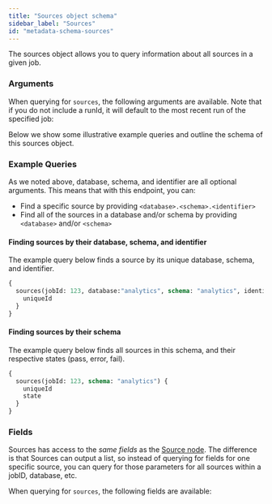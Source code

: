 ```yaml
---
title: "Sources object schema"
sidebar_label: "Sources"
id: "metadata-schema-sources"
---
```




The sources object allows you to query information about all sources in a given job.

### Arguments

When querying for `sources`, the following arguments are available. Note that if you do not include a runId, it will default to the most recent run of the specified job:

<ArgsTable queryName="sources" />

Below we show some illustrative example queries and outline the schema of this sources object.

### Example Queries
As we noted above, database, schema, and identifier are all optional arguments.  This means that with this endpoint, you can:
- Find a specific source by providing `<database>.<schema>.<identifier>`
- Find all of the sources in a database and/or schema by providing `<database>` and/or `<schema>`

#### Finding sources by their database, schema, and identifier
The example query below finds a source by its unique database, schema, and identifier.

```graphql
{
  sources(jobId: 123, database:"analytics", schema: "analytics", identifier:"dim_customers") {
    uniqueId
  }
}
```

#### Finding sources by their schema
The example query below finds all sources in this schema, and their respective states (pass, error, fail).

```graphql
{
  sources(jobId: 123, schema: "analytics") {
    uniqueId
    state
  }
}
```

### Fields
Sources has access to the *same fields* as the [Source node](/docs/dbt-cloud-apis/metadata-schema-source).  The difference is that Sources can output a list, so instead of querying for fields for one specific source, you can query for those parameters for all sources within a jobID, database, etc.

When querying for `sources`, the following fields are available:

<SchemaTable nodeName="SourceNode" />
